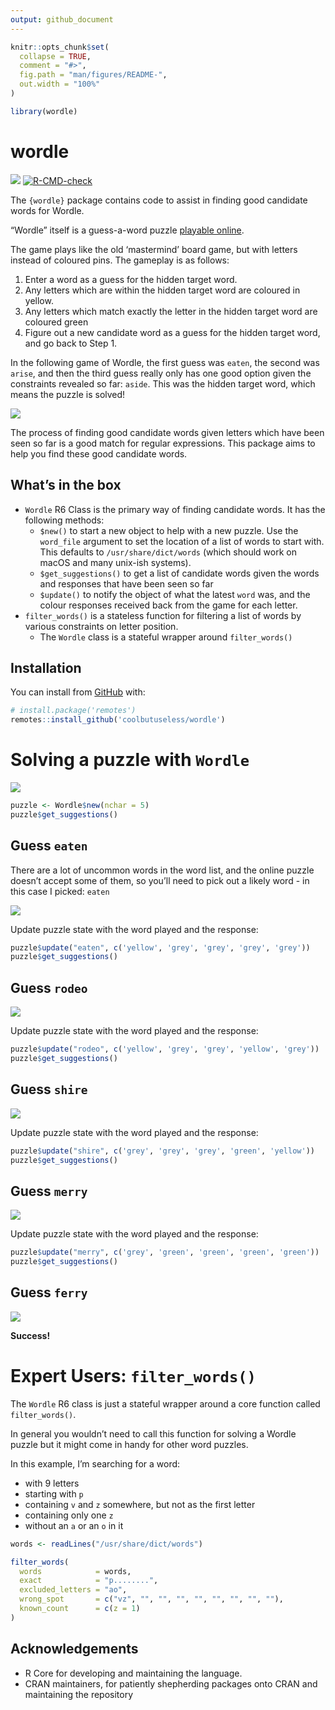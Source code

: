 ```yaml
---
output: github_document
---
```


<!-- README.md is generated from README.Rmd. Please edit that file -->

```r
knitr::opts_chunk$set(
  collapse = TRUE,
  comment = "#>",
  fig.path = "man/figures/README-",
  out.width = "100%"
)

library(wordle)
```

# wordle

<!-- badges: start -->
![](https://img.shields.io/badge/cool-useless-green.svg)
[![R-CMD-check](https://github.com/coolbutuseless/wordle/workflows/R-CMD-check/badge.svg)](https://github.com/coolbutuseless/wordle/actions)
<!-- badges: end -->


The `{wordle}` package contains code to assist in finding good candidate
words for Wordle.

"Wordle" itself is a guess-a-word puzzle [playable online](https://www.powerlanguage.co.uk/wordle/).

The game plays like the old 'mastermind' board game, but with letters instead of
coloured pins.  The gameplay is as follows:

1. Enter a word as a guess for the hidden target word.
2. Any letters which are within the hidden target word are coloured in yellow.
3. Any letters which match exactly the letter in the hidden target word are
   coloured green
4. Figure out a new candidate word as a guess for the hidden target word,
   and go back to Step 1.
   
In the following game of Wordle, the first guess was `eaten`, the second was
`arise`, and then the third guess really only has one good option given the
constraints revealed so far: `aside`.  This was the hidden target word, 
which means the puzzle is solved!

<img src="man/figures/eg.png" />
   
   


The process of finding good candidate words given letters which have been seen
so far is a good match for regular expressions.  This package aims to help
you find these good candidate words.

## What's in the box

* `Wordle` R6 Class is the primary way of finding candidate words. It has the 
  following methods:
    * `$new()` to start a new object to help with a new puzzle. Use the
      `word_file` argument to set the location of a list of words to start 
      with. This defaults to `/usr/share/dict/words`  (which should work
      on macOS and many unix-ish systems).
    * `$get_suggestions()` to get a list of candidate words given the words
      and responses that have been seen so far
    * `$update()` to notify the object of what the latest `word` was, and the 
      colour responses received back from the game for each letter.
* `filter_words()` is a stateless function for filtering a list of words 
  by various constraints on letter position.
    * The `Wordle` class is a stateful wrapper around `filter_words()`

## Installation

You can install from [GitHub](https://github.com/coolbutuseless/wordle) with:

``` r
# install.package('remotes')
remotes::install_github('coolbutuseless/wordle')
```



# Solving a puzzle with `Wordle`

<img src="man/figures/00.png" />



```r
puzzle <- Wordle$new(nchar = 5)
puzzle$get_suggestions()
```

## Guess `eaten`

There are a lot of uncommon words in the word list, and the online puzzle doesn't
accept some of them, so you'll need to pick out a likely word - in this case
I picked: `eaten`


<img src="man/figures/01.png" />


Update puzzle state with the word played and the response:

```r
puzzle$update("eaten", c('yellow', 'grey', 'grey', 'grey', 'grey'))
puzzle$get_suggestions()
```


## Guess `rodeo`

<img src="man/figures/02.png" />


Update puzzle state with the word played and the response:

```r
puzzle$update("rodeo", c('yellow', 'grey', 'grey', 'yellow', 'grey'))
puzzle$get_suggestions()
```

## Guess `shire`

<img src="man/figures/03.png" />


Update puzzle state with the word played and the response:

```r
puzzle$update("shire", c('grey', 'grey', 'grey', 'green', 'yellow'))
puzzle$get_suggestions()
```

## Guess `merry`

<img src="man/figures/04.png" />


Update puzzle state with the word played and the response:

```r
puzzle$update("merry", c('grey', 'green', 'green', 'green', 'green'))
puzzle$get_suggestions()
```

## Guess `ferry`

<img src="man/figures/05.png" />

**Success!**


# Expert Users: `filter_words()`

The `Wordle` R6 class is just a stateful wrapper around a core function 
called `filter_words()`.

In general you wouldn't need to call this function for solving a Wordle puzzle
but it might come in handy for other word puzzles.

In this example, I'm searching for a word:

* with 9 letters
* starting with `p`
* containing `v` and `z` somewhere, but not as the first letter
* containing only one `z`
* without an `a` or an `o` in it

```r
words <- readLines("/usr/share/dict/words")

filter_words(
  words            = words,
  exact            = "p........",
  excluded_letters = "ao",
  wrong_spot       = c("vz", "", "", "", "", "", "", "", ""),
  known_count      = c(z = 1)
)


```










## Acknowledgements

* R Core for developing and maintaining the language.
* CRAN maintainers, for patiently shepherding packages onto CRAN and maintaining
  the repository

